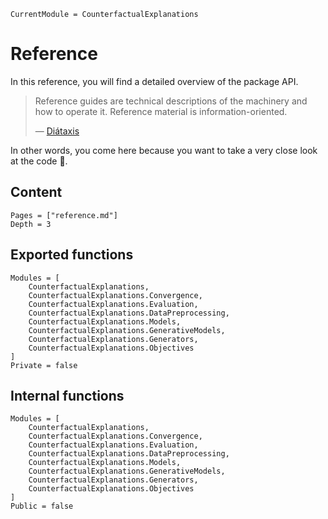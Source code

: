 ```@meta
CurrentModule = CounterfactualExplanations 
```

# Reference
In this reference, you will find a detailed overview of the package API.

> Reference guides are technical descriptions of the machinery and how to operate it. Reference material is information-oriented.
>
> --- [Diátaxis](https://diataxis.fr/reference/)

In other words, you come here because you want to take a very close look at the code 🧐.

## Content

```@contents
Pages = ["reference.md"]
Depth = 3
```

## Exported functions

```@autodocs
Modules = [
    CounterfactualExplanations, 
    CounterfactualExplanations.Convergence,
    CounterfactualExplanations.Evaluation,
    CounterfactualExplanations.DataPreprocessing,
    CounterfactualExplanations.Models,
    CounterfactualExplanations.GenerativeModels, 
    CounterfactualExplanations.Generators, 
    CounterfactualExplanations.Objectives
]
Private = false
```

## Internal functions

```@autodocs
Modules = [
    CounterfactualExplanations, 
    CounterfactualExplanations.Convergence,
    CounterfactualExplanations.Evaluation,
    CounterfactualExplanations.DataPreprocessing,
    CounterfactualExplanations.Models, 
    CounterfactualExplanations.GenerativeModels,
    CounterfactualExplanations.Generators, 
    CounterfactualExplanations.Objectives
]
Public = false
```